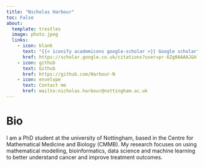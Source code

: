 ```yaml
---
title: "Nicholas Harbour"
toc: False
about:
  template: trestles
  image: photo.jpeg
  links:
    - icon: blank
      text: "{{< iconify academicons google-scholar >}} Google scholar"
      href: https://scholar.google.co.uk/citations?user=pr-6Zg0AAAAJ&hl=en&oi=ao
    - icon: github
      text: Github
      href: https://github.com/Harbour-N
    - icon: envelope
      text: Contact me
      href: mailto:nicholas.harbour@nottingham.ac.uk
---
```


# Bio

I am a PhD student at the university of Nottingham, based in the Centre for Mathematical Medicine and Biology (CMMB). My research focuses on using mathematical modelling, bioinformatics, data science and machine learning to better understand cancer and improve treatment outcomes.
